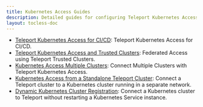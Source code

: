 ```yaml
---
title: Kubernetes Access Guides
description: Detailed guides for configuring Teleport Kubernetes Access.
layout: tocless-doc
---
```


- [Teleport Kubernetes Access for CI/CD](./guides/cicd.mdx): Teleport Kubernetes
  Access for CI/CD.
- [Teleport Kubernetes Access and Trusted Clusters](./guides/federation.mdx):
  Federated Access using Teleport Trusted Clusters.
- [Kubernetes Access Multiple Clusters](./guides/multiple-clusters.mdx):
  Connect Multiple Clusters with Teleport Kubernetes Access.
- [Kubernetes Access from a Standalone Teleport
  Cluster](./guides/standalone-teleport.mdx): Connect a Teleport cluster to a
  Kubernetes cluster running in a separate network.
- [Dynamic Kubernetes Cluster Registration](./guides/dynamic-registration.mdx):
  Connect a Kubernetes cluster to Teleport without restarting a Kubernetes
  Service instance. 
